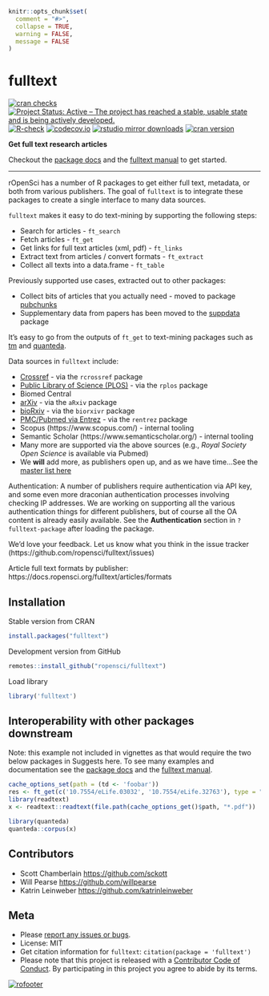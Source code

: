 ```r
knitr::opts_chunk$set(
  comment = "#>",
  collapse = TRUE,
  warning = FALSE,
  message = FALSE
)
```

fulltext
========

[![cran checks](https://cranchecks.info/badges/worst/fulltext)](https://cranchecks.info/pkgs/fulltext)
[![Project Status: Active – The project has reached a stable, usable state and is being actively developed.](https://www.repostatus.org/badges/latest/active.svg)](https://www.repostatus.org/#active)
[![R-check](https://github.com/ropensci/fulltext/workflows/R-check/badge.svg)](https://github.com/ropensci/fulltext/actions/)
[![codecov.io](https://codecov.io/github/ropensci/fulltext/coverage.svg?branch=master)](https://codecov.io/github/ropensci/fulltext?branch=master)
[![rstudio mirror downloads](https://cranlogs.r-pkg.org/badges/fulltext)](https://github.com/metacran/cranlogs.app)
[![cran version](https://www.r-pkg.org/badges/version/fulltext)](https://cran.r-project.org/package=fulltext)

__Get full text research articles__

Checkout the [package docs][docs] and the [fulltext manual][ftbook] to get started.

-----

rOpenSci has a number of R packages to get either full text, metadata, or both from various publishers. The goal of `fulltext` is to integrate these packages to create a single interface to many data sources.

`fulltext` makes it easy to do text-mining by supporting the following steps:

* Search for articles - `ft_search`
* Fetch articles - `ft_get`
* Get links for full text articles (xml, pdf) - `ft_links`
* Extract text from articles / convert formats - `ft_extract`
* Collect all texts into a data.frame - `ft_table`

Previously supported use cases, extracted out to other packages:

* Collect bits of articles that you actually need - moved to package [pubchunks][]
* Supplementary data from papers has been moved to the [suppdata][] package


It's easy to go from the outputs of `ft_get` to text-mining packages such as 
[tm](https://cran.r-project.org/package=tm) and 
[quanteda](https://cran.r-project.org/package=quanteda).

Data sources in `fulltext` include:

* [Crossref](https://www.crossref.org/) - via the `rcrossref` package
* [Public Library of Science (PLOS)](https://www.plos.org/) - via the `rplos` package
* Biomed Central
* [arXiv](https://arxiv.org) - via the `aRxiv` package
* [bioRxiv](https://biorxiv.org/) - via the `biorxivr` package
* [PMC/Pubmed via Entrez](https://www.ncbi.nlm.nih.gov/) - via the `rentrez` package
* Scopus (https://www.scopus.com/) - internal tooling
* Semantic Scholar (https://www.semanticscholar.org/) - internal tooling
* Many more are supported via the above sources (e.g., _Royal Society Open Science_ is
available via Pubmed)
* We __will__ add more, as publishers open up, and as we have time...See the [master list here](https://github.com/ropensci/fulltext/issues/4#issuecomment-52376743)

Authentication: A number of publishers require authentication via API key, and some even more
draconian authentication processes involving checking IP addresses. We are working on supporting
all the various authentication things for different publishers, but of course all the OA content
is already easily available. See the **Authentication** section in `?fulltext-package` after 
loading the package.

We'd love your feedback. Let us know what you think in the issue tracker (https://github.com/ropensci/fulltext/issues)

Article full text formats by publisher: https://docs.ropensci.org/fulltext/articles/formats


## Installation

Stable version from CRAN

```r
install.packages("fulltext")
```

Development version from GitHub

```r
remotes::install_github("ropensci/fulltext")
```

Load library

```r
library('fulltext')
```

## Interoperability with other packages downstream

Note: this example not included in vignettes as that would require the two below packages in Suggests here. To see many examples and documentation see the [package docs][docs] and the [fulltext manual][ftbook].

```r
cache_options_set(path = (td <- 'foobar'))
res <- ft_get(c('10.7554/eLife.03032', '10.7554/eLife.32763'), type = "pdf")
library(readtext)
x <- readtext::readtext(file.path(cache_options_get()$path, "*.pdf"))
```

```r
library(quanteda)
quanteda::corpus(x)
```

## Contributors

* Scott Chamberlain <https://github.com/sckott>
* Will Pearse <https://github.com/willpearse>
* Katrin Leinweber <https://github.com/katrinleinweber>

## Meta

* Please [report any issues or bugs](https://github.com/ropensci/fulltext/issues).
* License: MIT
* Get citation information for `fulltext`: `citation(package = 'fulltext')`
* Please note that this project is released with a [Contributor Code of Conduct][coc].
By participating in this project you agree to abide by its terms.

[![rofooter](https://ropensci.org/public_images/github_footer.png)](https://ropensci.org)

[suppdata]: https://github.com/ropensci/suppdata
[pubchunks]: https://github.com/ropensci/pubchunks
[coc]: https://github.com/ropensci/fulltext/blob/master/CODE_OF_CONDUCT.md
[docs]: https://docs.ropensci.org/fulltext/
[ftbook]: https://books.ropensci.org/fulltext/
